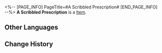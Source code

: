 <%-- [PAGE_INFO]
PageTitle=#A Scribbled Prescription#
[END_PAGE_INFO] --%>
{{Item Infobox
|title       = A Scribbled Prescription
|id          = 140200
|image       = Item A Scribbled Prescription.png
|type        = 
|invCategory = Missions
|rarity      = 1
|effect      = 
|description = Messy writing that only a doctor can read.
}}
{{Description|1=''"This prescription can save people, but those who take it will hiccup uncontrollably every single day!"''}}
'''A Scribbled Prescription''' is a [[Item]].

==Other Languages==
{{Other Languages
|en   = A Scribbled Prescription
|zhs  = 潦草的药方
|zht  = 潦草的藥方
|ja   = 乱雑な薬方
|ko   = 조잡한 처방전
|es   = Receta escrita con mala caligrafía
|fr   = Prescription griffonnée
|ru   = Рецепт неразборчивым почерком
|th   = ใบสั่งยาลายมือขยุกขยิก
|vi   = Phương Thuốc Viết Ngoáy
|de   = Ein hingekritzeltes Rezept
|id   = Resep yang Tulisannya Berantakan
|pt   = Um Rascunho de Receita
}}

==Change History==
{{Change History|2.0}}